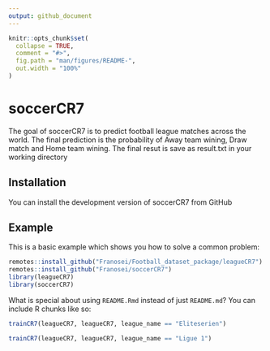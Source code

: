 ```yaml
---
output: github_document
---
```


<!-- README.md is generated from README.Rmd. Please edit that file -->

```r
knitr::opts_chunk$set(
  collapse = TRUE,
  comment = "#>",
  fig.path = "man/figures/README-",
  out.width = "100%"
)
```

# soccerCR7

<!-- badges: start -->
<!-- badges: end -->

The goal of soccerCR7 is to predict football league matches across the world. The final prediction is the probability of Away team wining, Draw match and Home team wining. The final resut is save as result.txt in your working directory

## Installation

You can install the development version of soccerCR7 from GitHub

## Example

This is a basic example which shows you how to solve a common problem:

```r
remotes::install_github("Franosei/Football_dataset_package/leagueCR7")
remotes::install_github("Franosei/soccerCR7")
library(leagueCR7)
library(soccerCR7)
```

What is special about using `README.Rmd` instead of just `README.md`? You can include R chunks like so:

```r
trainCR7(leagueCR7, leagueCR7, league_name == "Eliteserien")
```

```r
trainCR7(leagueCR7, leagueCR7, league_name == "Ligue 1")
```

